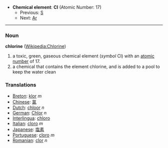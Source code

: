 *'''Chemical element''': '''Cl''' (Atomic Number: 17)
**Previous: [[Sulfur|S]]
**Next: [[Argon|Ar]]
----
=== Noun ===
'''chlorine''' ([[en:Chlorine|Wikipedia:Chlorine]])

#a toxic, green, gaseous chemical element (''symbol'' Cl) with an [[atomic number]] of 17.
#a chemical that contains the element chlorine, and is added to a pool to keep the water clean

===Translations===
*[[Breton]]: [[klor]] ''m''
*[[Chinese]]: [[氯]]
*[[Dutch]]: [[chloor]] ''n''
*[[German]]: [[Chlor]] ''n''
*[[Interlingua]]: [[chloro]]
*[[Italian]]: [[cloro]] ''m''
*[[Japanese]]: [[塩素]]
*[[Portuguese]]: [[cloro]] ''m''
*[[Romanian]]: [[clor]] ''n''